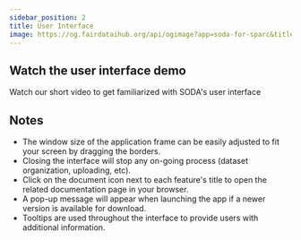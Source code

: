 ```yaml
---
sidebar_position: 2
title: User Interface
image: https://og.fairdataihub.org/api/ogimage?app=soda-for-sparc&title=User%20Interface&description=Getting%20Started
---
```



## Watch the user interface demo

Watch our short video to get familiarized with SODA's user interface

<ReactPlayer controls url="https://www.youtube.com/watch?v=Fyn9R0Tk_pU" />

## Notes

- The window size of the application frame can be easily adjusted to fit your screen by dragging the borders.
- Closing the interface will stop any on-going process (dataset organization, uploading, etc).
- Click on the document icon next to each feature's title to open the related documentation page in your browser.
- A pop-up message will appear when launching the app if a newer version is available for download.
- Tooltips are used throughout the interface to provide users with additional information.


<PageFeedback />
